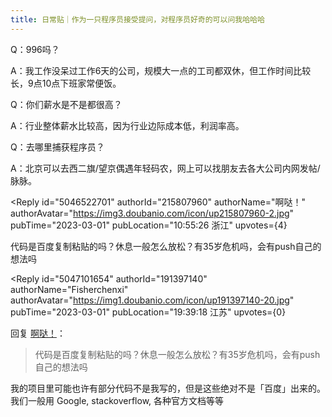 ```yaml
---
title: 日常贴｜作为一只程序员接受提问，对程序员好奇的可以问我哈哈哈
---
```



<Forum groupName="研究男同学" groupUrl="https://www.douban.com/group/yanjiu/" archivedAt="2025-05-16T14:45:23.299Z">
  <Post
    id="284108081"
    title="日常贴｜作为一只程序员接受提问，对程序员好奇的可以问我哈哈哈"
    url="https://www.douban.com/group/topic/284108081/?_spm_id=NjYyMjM1NTM"
    pubTime="04-23"
    highlightUserId="191397140"
  >
Q：996吗？

A：我工作没呆过工作6天的公司，规模大一点的工司都双休，但工作时间比较长，9点10点下班家常便饭。

Q：你们薪水是不是都很高？

A：行业整体薪水比较高，因为行业边际成本低，利润率高。

Q：去哪里捕获程序员？

A：北京可以去西二旗/望京偶遇年轻码农，网上可以找朋友去各大公司内网发帖/脉脉。

<Reply
  id="5046522701"
  authorId="215807960"
  authorName="啊哒！"
  authorAvatar="https://img3.doubanio.com/icon/up215807960-2.jpg"
  pubTime="2023-03-01"
  pubLocation="10:55:26 浙江"
  upvotes={4}
>
代码是百度复制粘贴的吗？休息一般怎么放松？有35岁危机吗，会有push自己的想法吗
</Reply>

<Reply
  id="5047101654"
  authorId="191397140"
  authorName="Fisherchenxi"
  authorAvatar="https://img1.doubanio.com/icon/up191397140-20.jpg"
  pubTime="2023-03-01"
  pubLocation="19:39:18 江苏"
  upvotes={0}
>
回复 [啊哒！](https://www.douban.com/people/215807960/)：
 > 代码是百度复制粘贴的吗？休息一般怎么放松？有35岁危机吗，会有push自己的想法吗

我的项目里可能也许有部分代码不是我写的，但是这些绝对不是「百度」出来的。我们一般用
Google, stackoverflow, 各种官方文档等等
</Reply>
  </Post>
</Forum>
